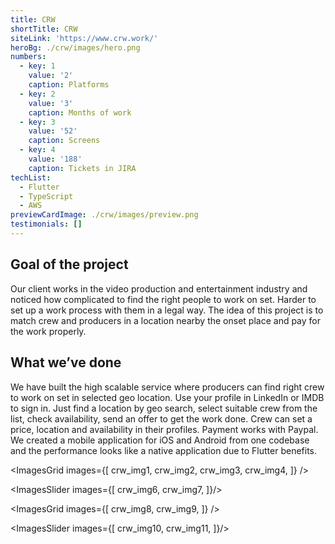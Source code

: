```yaml
---
title: CRW
shortTitle: CRW
siteLink: 'https://www.crw.work/'
heroBg: ./crw/images/hero.png
numbers:
  - key: 1
    value: '2'
    caption: Platforms
  - key: 2
    value: '3'
    caption: Months of work
  - key: 3
    value: '52'
    caption: Screens
  - key: 4
    value: '188'
    caption: Tickets in JIRA
techList:
  - Flutter
  - TypeScript
  - AWS
previewCardImage: ./crw/images/preview.png
testimonials: []
---
```






## <Highlight>Goal</Highlight> of the project

Our client works in the video production and entertainment industry and noticed how complicated to find the right people to work on set. Harder to set up a work process with them in a legal way. The idea of this project is to match crew and producers in a location nearby the onset place and pay for the work properly.

## What we’ve done

We have built the high scalable service where producers can find right crew to work on set in selected geo location. Use your profile in LinkedIn or IMDB to sign in. Just find a location by geo search, select suitable crew from the list, check availability, send an offer to get the work done. Crew can set a price, location and availability in their profiles. Payment works with Paypal. We created a mobile application for iOS and Android from one codebase and the performance looks like a native application due to Flutter benefits.

<ImagesGrid
  images={[
    crw_img1,
    crw_img2,
    crw_img3,
    crw_img4,
  ]}
/>

<ExpandedImage
  src={crw_expanded}
/>

<ImagesSlider images={[
  crw_img6,
  crw_img7,
]}/>

<ImagesGrid
  images={[
    crw_img8,
    crw_img9,
  ]}
/>

<ImagesSlider images={[
  crw_img10,
  crw_img11,
]}/>
